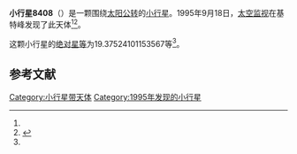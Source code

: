 {{Infobox planet
| bgcolour = #FFFFC0
| name = 8408 Strom
| symbol = 
| image = 
| caption = 
| discovery = yes
| discovery_ref = 
| discoverer = [[太空监视|太空监视]]
| discovery_site = [[基特峰|基特峰]] 
| discovered = 1995年9月18日
| designations = yes
| mp_name = 
| named_after = 
| alt_names = 1995 SX12/ 1972 GA2 / 1996 XS36
| mp_category = [[主带小行星|主带小行星]]
| orbit_ref = <ref name="a">[http://ssd.jpl.nasa.gov/sbdb.cgi?sstr=8408 8408 Strom] {{Wayback|url=http://ssd.jpl.nasa.gov/sbdb.cgi?sstr=8408 |date=20210807115128 }}，小行星數據庫瀏覽器（JPL Small-Body Database Browser）－[[美国国家航空航天局|美国国家航空航天局]]喷气推进实验室</ref>
| epoch = 2456400.5 (2013年4月18日更新)
| aphelion = {{convert|3.335556063950527|AU|km|3|abbr=on|lk=out}}
| perihelion = {{convert|2.777954739113592|AU|km|3|abbr=on}}
| semimajor = {{convert|3.056755401532059|AU|km|3|abbr=on}}
| eccentricity = 0.091208038
| period = 1952.043356 [[日|日]]<br />5.34[[儒略年|儒略年]]
| avg_speed = 
| inclination = .3314025479754835
| asc_node = 202.8008396482615
| mean_anomaly = 
| arg_peri = 19.37524101153567
| satellites = 
| physical_characteristics = yes
| dimensions = 
| mass = 
| density = 
| surface_grav = 
| escape_velocity = 
| sidereal_day = 
| axial_tilt = 
| pole_ecliptic_lat = 
| pole_ecliptic_lon = 
| albedo = 
| temperatures= 
| temp_name1 = 
| mean_temp_1 = 
| max_temp_1 = 
| temp_name2 = 
| max_temp_2 = 
| spectral_type = 
| abs_magnitude = 19.37524101153567
}}

'''小行星8408'''（{{lang-en|8408 Strom}}）是一颗围绕[[太阳|太阳]][[公转|公转]]的[[小行星|小行星]]。1995年9月18日，[[太空监视|太空监视]]在基特峰发现了此天体<ref name="a" /><ref>{{cite news|title=小行星列表|url=http://cfa-www.harvard.edu/iau/lists/NumberedMPs.txt|accessdate=2013-07-08|newspaper=哈佛大学|archive-date=2008-05-17|archive-url=https://web.archive.org/web/20080517010638/http://cfa-www.harvard.edu/iau/lists/NumberedMPs.txt|dead-url=no}}</ref>。

这颗小行星的[[绝对星等|绝对星等]]为19.37524101153567等<ref name="a" />。

==参考文献==
{{reflist}}
{{Minor Planet Number|[[小行星8407|小行星8407]]|[[小行星8409|小行星8409]]}}

{{小天体}}

[[Category:小行星带天体|Category:小行星带天体]]
[[Category:1995年发现的小行星|Category:1995年发现的小行星]]

{{asteroid-stub}}
